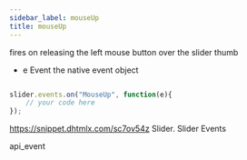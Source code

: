 ```yaml
---
sidebar_label: mouseUp
title: mouseUp
---
```



          


<Short>

fires on releasing the left mouse button over the slider thumb


</Short>



- e		Event		the native event object


~~~js

slider.events.on("MouseUp", function(e){
    // your code here
});

~~~
https://snippet.dhtmlx.com/sc7ov54z	Slider. Slider Events

 api_event

<Descr>






</Descr>

